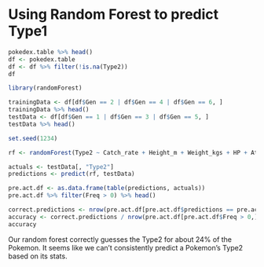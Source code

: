 # Using Random Forest to predict Type1

```{r}
pokedex.table %>% head()
df <- pokedex.table
df <- df %>% filter(!is.na(Type2))
df
```


```{r}
library(randomForest)

trainingData <- df[df$Gen == 2 | df$Gen == 4 | df$Gen == 6, ]
trainingData %>% head()
testData <- df[df$Gen == 1 | df$Gen == 3 | df$Gen == 5, ]
testData %>% head()

set.seed(1234)
```

```{r}
rf <- randomForest(Type2 ~ Catch_rate + Height_m + Weight_kgs + HP + Attack + Defense + Sp.Atk+ Sp.Def + Speed + Gen, importance = TRUE, mtry=1, data = trainingData, na.action=na.exclude)

actuals <- testData[, "Type2"]
predictions <- predict(rf, testData)

pre.act.df <- as.data.frame(table(predictions, actuals))
pre.act.df %>% filter(Freq > 0) %>% head()

correct.predictions <- nrow(pre.act.df[pre.act.df$predictions == pre.act.df$actuals,])
accuracy <- correct.predictions / nrow(pre.act.df[pre.act.df$Freq > 0,])
accuracy
```


Our random forest correctly guesses the Type2 for about 24% of the Pokemon. It seems like we can't consistently predict a Pokemon's Type2 based on its stats.

